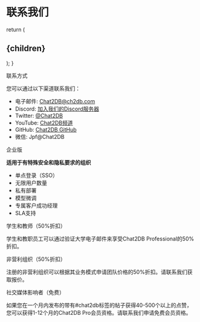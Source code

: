 # 联系我们

 
  return (
    <h2 id={id}>{children}</h2>
  );
}

<CustomHeading id='contact-us'>联系方式</CustomHeading>

您可以通过以下渠道联系我们：

- 电子邮件: Chat2DB@ch2db.com
- Discord: [加入我们的Discord服务器](https://discord.gg/JDkwB6JS8A)
- Twitter: [@Chat2DB](https://x.com/Chat2DB_AI)
- YouTube: [Chat2DB频道](https://www.youtube.com/@chat2db.tutorial)
- GitHub: [Chat2DB GitHub](https://github.com/codePhiliaX/chat2db)
- 微信: Jpf@Chat2DB

<CustomHeading id="enterprise">企业版</CustomHeading>

**适用于有特殊安全和隐私要求的组织**
- 单点登录（SSO）
- 无限用户数量
- 私有部署
- 模型微调
- 专属客户成功经理
- SLA支持

<CustomHeading id="education">学生和教师（50%折扣）</CustomHeading>

学生和教职员工可以通过验证大学电子邮件来享受Chat2DB Professional的50%折扣。

<CustomHeading id="nonprofit">非营利组织（50%折扣）</CustomHeading>

注册的非营利组织可以根据其业务模式申请团队价格的50%折扣。请联系我们获取报价。

<CustomHeading id="influencer">社交媒体影响者（免费）</CustomHeading>

如果您在一个月内发布的带有#chat2db标签的帖子获得40-500个以上的点赞，您可以获得1-12个月的Chat2DB Pro会员资格。请联系我们申请免费会员资格。